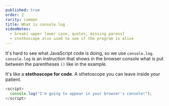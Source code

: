 ```yaml
---
published: true
order: 2
rarity: common
title: What is console.log
videoNotes:
  - break[ upper lower case, quotes, missing parens]
  - stethoscope also used to see if the program is alive
---
```


It's hard to see what JavaScript code is doing, so we use `console.log`.
`console.log` is an instruction that shows in the browser console what is put between the parentheses `()` like in the example.

It's like a **stethoscope for code**. A sthetoscope you can leave inside your patient.

```javascript
<script>
  console.log("I'm going to appear in your browser's console!");
</script>
```
